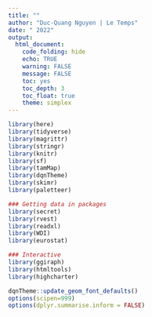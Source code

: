 ```yaml
---
title: ""
author: "Duc-Quang Nguyen | Le Temps"
date: " 2022"
output: 
  html_document:
    code_folding: hide
    echo: TRUE
    warning: FALSE
    message: FALSE
    toc: yes
    toc_depth: 3
    toc_float: true
    theme: simplex
---
```


```r
library(here)
library(tidyverse)
library(magrittr)
library(stringr)
library(knitr)
library(sf)
library(tamMap)
library(dqnTheme)
library(skimr)
library(paletteer)

### Getting data in packages
library(secret)
library(rvest)
library(readxl)
library(WDI)
library(eurostat)

### Interactive 
library(ggiraph)
library(htmltools)
library(highcharter)

dqnTheme::update_geom_font_defaults()
options(scipen=999)
options(dplyr.summarise.inform = FALSE)
```

```r

```




